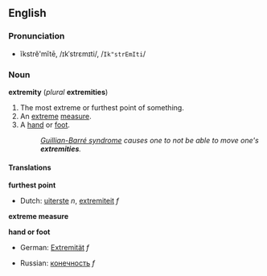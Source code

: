 ==English==
===Pronunciation===
*ĭkstrĕ'mĭtē, /ɪkˈstrɛmɪti/, /<tt>Ik"strEmIti</tt>/

===Noun===
'''extremity''' (''plural'' '''extremities''')

#The most extreme or furthest point of something.
#An [[extreme]] [[measure]].
#A [[hand]] or [[foot]].
#:''[[Guillian-Barré syndrome]] causes one to not be able to move one's '''extremities'''.''

====Translations====

'''furthest point'''
{{top}}
*Dutch: [[uiterste]] ''n'', [[extremiteit]] ''f''
{{mid}}
{{bottom}}

'''extreme measure'''
{{top}}
{{mid}}
{{bottom}}

'''hand or foot'''
{{top}}
*German: [[Extremität]] ''f''
{{mid}}
*Russian: [[конечность]] ''f''
{{bottom}}